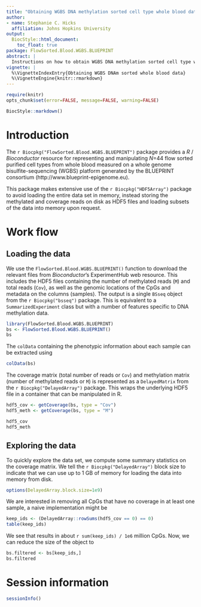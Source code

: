 ```yaml
---
title: "Obtaining WGBS DNA methylation sorted cell type whole blood data from BLUEPRINT"
author:
- name: Stephanie C. Hicks
  affiliation: Johns Hopkins University
output:
  BiocStyle::html_document:
    toc_float: true
package: FlowSorted.Blood.WGBS.BLUEPRINT
abstract: |
  Instructions on how to obtain WGBS DNA methylation sorted cell type whole blood data from the BLUEPRINT consortium.
vignette: |
  %\VignetteIndexEntry{Obtaining WGBS DNAm sorted whole blood data}
  %\VignetteEngine{knitr::rmarkdown}
---
```


```r
require(knitr)
opts_chunk$set(error=FALSE, message=FALSE, warning=FALSE)
```

```r
BiocStyle::markdown()
```

# Introduction 

The `r Biocpkg("FlowSorted.Blood.WGBS.BLUEPRINT")` package 
provides a _R_ / _Bioconductor_ resource for representing and 
manipulating _N_=44 flow sorted purified cell types from whole blood 
measured on a whole genome bisulfite-sequencing (WGBS) platform
generated by the BLUEPRINT consortium (http://www.blueprint-epigenome.eu).

This package makes extensive use of the `r Biocpkg("HDF5Array")`
package to avoid loading the entire data set in memory, instead 
storing the methylated and coverage reads on disk as HDF5 files
and loading subsets of the data into memory upon request.

# Work flow

## Loading the data

We use the `FlowSorted.Blood.WGBS.BLUEPRINT()` function to 
download the relevant files from _Bioconductor_'s ExperimentHub 
web resource. This includes the HDF5 files containing the 
number of methylated reads (`M`) and total reads (`Cov`), as 
well as the genomic locations of the CpGs and metadata on the 
columns (samples). The output is a single `BSseq` object 
from the `r Biocpkg("bsseq")` package. This is equivalent 
to a `SummarizedExperiment` class but with a number of 
features specific to DNA methylation data.

```r
library(FlowSorted.Blood.WGBS.BLUEPRINT)
bs <- FlowSorted.Blood.WGBS.BLUEPRINT()
bs
```

The `colData` containing the phenotypic information 
about each sample can be extracted using 
```r
colData(bs)
```

The coverage matrix (total number of reads or `Cov`) 
and methylation matrix (number of methylated reads or 
`M`) is represented as a `DelayedMatrix` from the
`r Biocpkg("DelayedArray")` package. This wraps the 
underlying HDF5 file in a container that can be manipulated 
in R. 


```r
hdf5_cov <- getCoverage(bs, type = "Cov")
hdf5_meth <- getCoverage(bs, type = "M")

hdf5_cov
hdf5_meth
```

## Exploring the data

To quickly explore the data set, we compute some summary 
statistics on the coverage matrix. We tell the 
`r Biocpkg("DelayedArray")` block size to indicate that we
can use up to 1 GB of memory for loading the data into 
memory from disk.

```r
options(DelayedArray.block.size=1e9)
```

We are interested in removing all CpGs that
have no coverage in at least one sample, a naive 
implementation might be

```r
keep_ids <- (DelayedArray::rowSums(hdf5_cov == 0) == 0)
table(keep_ids) 
```

We see that results in about `r sum(keep_ids) / 1e6` million 
CpGs. Now, we can reduce the size of the object to 
```r
bs.filtered <- bs[keep_ids,]
bs.filtered
```


# Session information

```r
sessionInfo()
```

